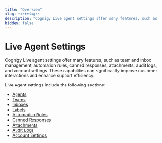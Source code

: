 ```yaml
---
title: "Overview"
slug: "settings"
description: "Cognigy Live agent settings offer many features, such as team and inbox management, automation rules, canned responses, attachments, audit logs, and account settings. "
hidden: false
---
```


# Live Agent Settings

Cognigy Live agent settings offer many features, such as team and inbox management, automation rules, canned responses, attachments, audit logs, and account settings. These capabilities can significantly improve customer interactions and enhance support efficiency.

Live Agent settings include the following sections:

- [Agents](agents.mdx)
- [Teams](teams.mdx)
- [Inboxes](inboxes.mdx)
- [Labels](labels.mdx)
- [Automation Rules](automation-rules.mdx)
- [Canned Responses](canned-responses.mdx)
- [Attachments](attachments.mdx)
- [Audit Logs](audit-logs.mdx)
- [Account Settings](account-settings.mdx)